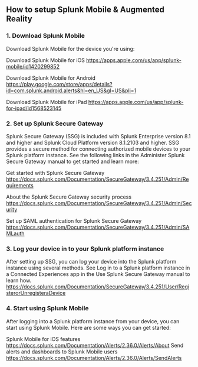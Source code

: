 
## How to setup Splunk Mobile & Augmented Reality

### 1. Download Splunk Mobile
Download Splunk Mobile for the device you're using:

Download Splunk Mobile for iOS https://apps.apple.com/us/app/splunk-mobile/id1420299852

Download Splunk Mobile for Android https://play.google.com/store/apps/details?id=com.splunk.android.alerts&hl=en_US&gl=US&pli=1

Download Splunk Mobile for iPad https://apps.apple.com/us/app/splunk-for-ipad/id1568523145

### 2. Set up Splunk Secure Gateway
Splunk Secure Gateway (SSG) is included with Splunk Enterprise version 8.1 and higher and Splunk Cloud Platform version 8.1.2103 and higher. SSG provides a secure method for connecting authorized mobile devices to your Splunk platform instance. See the following links in the Administer Splunk Secure Gateway manual to get started and learn more:

Get started with Splunk Secure Gateway https://docs.splunk.com/Documentation/SecureGateway/3.4.251/Admin/Requirements

About the Splunk Secure Gateway security process https://docs.splunk.com/Documentation/SecureGateway/3.4.251/Admin/Security

Set up SAML authentication for Splunk Secure Gateway https://docs.splunk.com/Documentation/SecureGateway/3.4.251/Admin/SAMLauth

### 3. Log your device in to your Splunk platform instance
After setting up SSG, you can log your device into the Splunk platform instance using several methods. See Log in to a Splunk platform instance in a 
Connected Experiences app in the Use Splunk Secure Gateway manual to learn how. https://docs.splunk.com/Documentation/SecureGateway/3.4.251/User/RegisterorUnregisteraDevice


### 4. Start using Splunk Mobile
After logging into a Splunk platform instance from your device, you can start using Splunk Mobile. Here are some ways you can get started:

Splunk Mobile for iOS features  https://docs.splunk.com/Documentation/Alerts/2.36.0/Alerts/About
Send alerts and dashboards to Splunk Mobile users https://docs.splunk.com/Documentation/Alerts/2.36.0/Alerts/SendAlerts